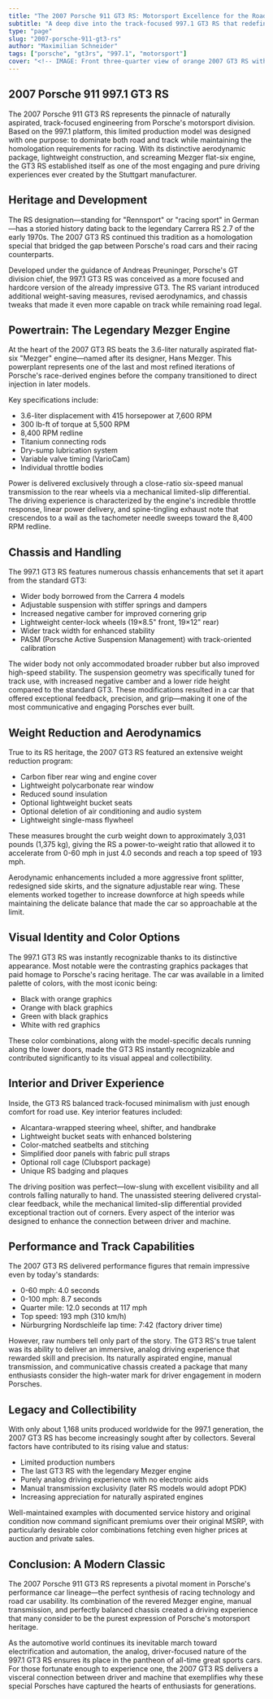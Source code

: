 ```yaml
---
title: "The 2007 Porsche 911 GT3 RS: Motorsport Excellence for the Road"
subtitle: "A deep dive into the track-focused 997.1 GT3 RS that redefined Porsche's RS lineage with its razor-sharp handling and raw driving experience"
type: "page"
slug: "2007-porsche-911-gt3-rs"
author: "Maximilian Schneider"
tags: ["porsche", "gt3rs", "997.1", "motorsport"]
cover: "<!-- IMAGE: Front three-quarter view of orange 2007 GT3 RS with black graphics -->"
---
```


<div className="relative -mx-[100vw] mb-16 border-b border-gray-200 pb-16">
  <div className="max-w-[400%] w-[400%]">
    <h2 className="text-2xl font-bold mb-4">2007 Porsche 911 997.1 GT3 RS</h2>
    <div className="grid grid-cols-1 md:grid-cols-2 gap-8 items-center">
      <div className="relative w-full">
        <!-- IMAGE: Side profile of orange 2007 GT3 RS showing the distinctive graphics and aero elements -->
      </div>
      <div>
        <p className="text-lg">
          The 2007 Porsche 911 GT3 RS represents the pinnacle of naturally aspirated, track-focused engineering from Porsche's motorsport division. Based on the 997.1 platform, this limited production model was designed with one purpose: to dominate both road and track while maintaining the homologation requirements for racing. With its distinctive aerodynamic package, lightweight construction, and screaming Mezger flat-six engine, the GT3 RS established itself as one of the most engaging and pure driving experiences ever created by the Stuttgart manufacturer.
        </p>
      </div>
    </div>
  </div>
</div>

<div className="prose mx-auto">
  <h2>Heritage and Development</h2>
  
  <p>
    The RS designation—standing for "Rennsport" or "racing sport" in German—has a storied history dating back to the legendary Carrera RS 2.7 of the early 1970s. The 2007 GT3 RS continued this tradition as a homologation special that bridged the gap between Porsche's road cars and their racing counterparts.
  </p>
  
  <p>
    Developed under the guidance of Andreas Preuninger, Porsche's GT division chief, the 997.1 GT3 RS was conceived as a more focused and hardcore version of the already impressive GT3. The RS variant introduced additional weight-saving measures, revised aerodynamics, and chassis tweaks that made it even more capable on track while remaining road legal.
  </p>

  <div className="grid grid-cols-1 md:grid-cols-2 gap-4 my-8">
    <div>
      <!-- IMAGE: Close-up of the GT3 RS engine bay showing the 3.6L flat-six -->
    </div>
    <div>
      <!-- IMAGE: Rear three-quarter view highlighting the rear wing and wide body -->
    </div>
  </div>

  <h2>Powertrain: The Legendary Mezger Engine</h2>
  
  <p>
    At the heart of the 2007 GT3 RS beats the 3.6-liter naturally aspirated flat-six "Mezger" engine—named after its designer, Hans Mezger. This powerplant represents one of the last and most refined iterations of Porsche's race-derived engines before the company transitioned to direct injection in later models.
  </p>
  
  <p>
    Key specifications include:
  </p>
  
  <ul>
    <li>3.6-liter displacement with 415 horsepower at 7,600 RPM</li>
    <li>300 lb-ft of torque at 5,500 RPM</li>
    <li>8,400 RPM redline</li>
    <li>Titanium connecting rods</li>
    <li>Dry-sump lubrication system</li>
    <li>Variable valve timing (VarioCam)</li>
    <li>Individual throttle bodies</li>
  </ul>
  
  <p>
    Power is delivered exclusively through a close-ratio six-speed manual transmission to the rear wheels via a mechanical limited-slip differential. The driving experience is characterized by the engine's incredible throttle response, linear power delivery, and spine-tingling exhaust note that crescendos to a wail as the tachometer needle sweeps toward the 8,400 RPM redline.
  </p>

  <div className="my-8">
    <!-- IMAGE: Detail shot of the GT3 RS shifter and interior controls -->
  </div>

  <h2>Chassis and Handling</h2>
  
  <p>
    The 997.1 GT3 RS features numerous chassis enhancements that set it apart from the standard GT3:
  </p>
  
  <ul>
    <li>Wider body borrowed from the Carrera 4 models</li>
    <li>Adjustable suspension with stiffer springs and dampers</li>
    <li>Increased negative camber for improved cornering grip</li>
    <li>Lightweight center-lock wheels (19×8.5" front, 19×12" rear)</li>
    <li>Wider track width for enhanced stability</li>
    <li>PASM (Porsche Active Suspension Management) with track-oriented calibration</li>
  </ul>
  
  <p>
    The wider body not only accommodated broader rubber but also improved high-speed stability. The suspension geometry was specifically tuned for track use, with increased negative camber and a lower ride height compared to the standard GT3. These modifications resulted in a car that offered exceptional feedback, precision, and grip—making it one of the most communicative and engaging Porsches ever built.
  </p>

  <div className="grid grid-cols-1 md:grid-cols-3 gap-4 my-8">
    <div>
      <!-- IMAGE: Front wheel with center-lock and brake caliper detail -->
    </div>
    <div>
      <!-- IMAGE: Suspension component detail showing the adjustable setup -->
    </div>
    <div>
      <!-- IMAGE: Rear wheel and wide body fender detail -->
    </div>
  </div>

  <h2>Weight Reduction and Aerodynamics</h2>
  
  <p>
    True to its RS heritage, the 2007 GT3 RS featured an extensive weight reduction program:
  </p>
  
  <ul>
    <li>Carbon fiber rear wing and engine cover</li>
    <li>Lightweight polycarbonate rear window</li>
    <li>Reduced sound insulation</li>
    <li>Optional lightweight bucket seats</li>
    <li>Optional deletion of air conditioning and audio system</li>
    <li>Lightweight single-mass flywheel</li>
  </ul>
  
  <p>
    These measures brought the curb weight down to approximately 3,031 pounds (1,375 kg), giving the RS a power-to-weight ratio that allowed it to accelerate from 0-60 mph in just 4.0 seconds and reach a top speed of 193 mph.
  </p>
  
  <p>
    Aerodynamic enhancements included a more aggressive front splitter, redesigned side skirts, and the signature adjustable rear wing. These elements worked together to increase downforce at high speeds while maintaining the delicate balance that made the car so approachable at the limit.
  </p>

  <div className="my-8">
    <!-- IMAGE: Close-up of the rear wing and "GT3 RS" badging -->
  </div>

  <h2>Visual Identity and Color Options</h2>
  
  <p>
    The 997.1 GT3 RS was instantly recognizable thanks to its distinctive appearance. Most notable were the contrasting graphics packages that paid homage to Porsche's racing heritage. The car was available in a limited palette of colors, with the most iconic being:
  </p>
  
  <ul>
    <li>Black with orange graphics</li>
    <li>Orange with black graphics</li>
    <li>Green with black graphics</li>
    <li>White with red graphics</li>
  </ul>
  
  <p>
    These color combinations, along with the model-specific decals running along the lower doors, made the GT3 RS instantly recognizable and contributed significantly to its visual appeal and collectibility.
  </p>

  <div className="grid grid-cols-1 md:grid-cols-2 gap-4 my-8">
    <div>
      <!-- IMAGE: Green GT3 RS with black graphics -->
    </div>
    <div>
      <!-- IMAGE: Orange GT3 RS with black graphics -->
    </div>
  </div>

  <h2>Interior and Driver Experience</h2>
  
  <p>
    Inside, the GT3 RS balanced track-focused minimalism with just enough comfort for road use. Key interior features included:
  </p>
  
  <ul>
    <li>Alcantara-wrapped steering wheel, shifter, and handbrake</li>
    <li>Lightweight bucket seats with enhanced bolstering</li>
    <li>Color-matched seatbelts and stitching</li>
    <li>Simplified door panels with fabric pull straps</li>
    <li>Optional roll cage (Clubsport package)</li>
    <li>Unique RS badging and plaques</li>
  </ul>
  
  <p>
    The driving position was perfect—low-slung with excellent visibility and all controls falling naturally to hand. The unassisted steering delivered crystal-clear feedback, while the mechanical limited-slip differential provided exceptional traction out of corners. Every aspect of the interior was designed to enhance the connection between driver and machine.
  </p>

  <div className="my-8">
    <!-- IMAGE: Interior shot showing the bucket seats, Alcantara wheel, and minimalist design -->
  </div>

  <h2>Performance and Track Capabilities</h2>
  
  <p>
    The 2007 GT3 RS delivered performance figures that remain impressive even by today's standards:
  </p>
  
  <ul>
    <li>0-60 mph: 4.0 seconds</li>
    <li>0-100 mph: 8.7 seconds</li>
    <li>Quarter mile: 12.0 seconds at 117 mph</li>
    <li>Top speed: 193 mph (310 km/h)</li>
    <li>Nürburgring Nordschleife lap time: 7:42 (factory driver time)</li>
  </ul>
  
  <p>
    However, raw numbers tell only part of the story. The GT3 RS's true talent was its ability to deliver an immersive, analog driving experience that rewarded skill and precision. Its naturally aspirated engine, manual transmission, and communicative chassis created a package that many enthusiasts consider the high-water mark for driver engagement in modern Porsches.
  </p>

  <h2>Legacy and Collectibility</h2>
  
  <p>
    With only about 1,168 units produced worldwide for the 997.1 generation, the 2007 GT3 RS has become increasingly sought after by collectors. Several factors have contributed to its rising value and status:
  </p>
  
  <ul>
    <li>Limited production numbers</li>
    <li>The last GT3 RS with the legendary Mezger engine</li>
    <li>Purely analog driving experience with no electronic aids</li>
    <li>Manual transmission exclusivity (later RS models would adopt PDK)</li>
    <li>Increasing appreciation for naturally aspirated engines</li>
  </ul>
  
  <p>
    Well-maintained examples with documented service history and original condition now command significant premiums over their original MSRP, with particularly desirable color combinations fetching even higher prices at auction and private sales.
  </p>

  <div className="my-8">
    <!-- IMAGE: GT3 RS at a track event or concours showing its current collector status -->
  </div>

  <h2>Conclusion: A Modern Classic</h2>
  
  <p>
    The 2007 Porsche 911 GT3 RS represents a pivotal moment in Porsche's performance car lineage—the perfect synthesis of racing technology and road car usability. Its combination of the revered Mezger engine, manual transmission, and perfectly balanced chassis created a driving experience that many consider to be the purest expression of Porsche's motorsport heritage.
  </p>
  
  <p>
    As the automotive world continues its inevitable march toward electrification and automation, the analog, driver-focused nature of the 997.1 GT3 RS ensures its place in the pantheon of all-time great sports cars. For those fortunate enough to experience one, the 2007 GT3 RS delivers a visceral connection between driver and machine that exemplifies why these special Porsches have captured the hearts of enthusiasts for generations.
  </p>
</div>